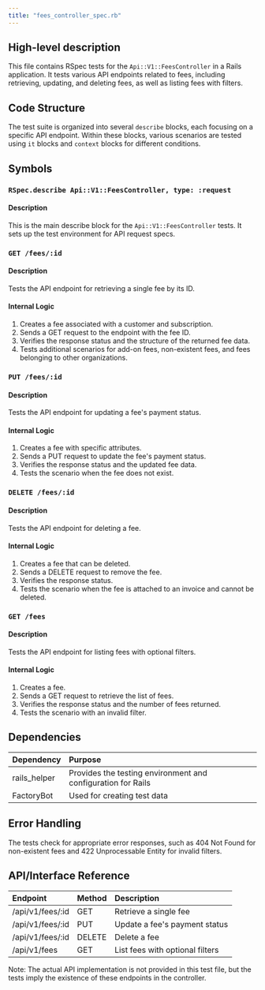 ```yaml
---
title: "fees_controller_spec.rb"
---
```


## High-level description
This file contains RSpec tests for the `Api::V1::FeesController` in a Rails application. It tests various API endpoints related to fees, including retrieving, updating, and deleting fees, as well as listing fees with filters.

## Code Structure
The test suite is organized into several `describe` blocks, each focusing on a specific API endpoint. Within these blocks, various scenarios are tested using `it` blocks and `context` blocks for different conditions.

## Symbols

### `RSpec.describe Api::V1::FeesController, type: :request`
#### Description
This is the main describe block for the `Api::V1::FeesController` tests. It sets up the test environment for API request specs.

### `GET /fees/:id`
#### Description
Tests the API endpoint for retrieving a single fee by its ID.

#### Internal Logic
1. Creates a fee associated with a customer and subscription.
2. Sends a GET request to the endpoint with the fee ID.
3. Verifies the response status and the structure of the returned fee data.
4. Tests additional scenarios for add-on fees, non-existent fees, and fees belonging to other organizations.

### `PUT /fees/:id`
#### Description
Tests the API endpoint for updating a fee's payment status.

#### Internal Logic
1. Creates a fee with specific attributes.
2. Sends a PUT request to update the fee's payment status.
3. Verifies the response status and the updated fee data.
4. Tests the scenario when the fee does not exist.

### `DELETE /fees/:id`
#### Description
Tests the API endpoint for deleting a fee.

#### Internal Logic
1. Creates a fee that can be deleted.
2. Sends a DELETE request to remove the fee.
3. Verifies the response status.
4. Tests the scenario when the fee is attached to an invoice and cannot be deleted.

### `GET /fees`
#### Description
Tests the API endpoint for listing fees with optional filters.

#### Internal Logic
1. Creates a fee.
2. Sends a GET request to retrieve the list of fees.
3. Verifies the response status and the number of fees returned.
4. Tests the scenario with an invalid filter.

## Dependencies
| Dependency | Purpose |
|:-----------|:--------|
| rails_helper | Provides the testing environment and configuration for Rails |
| FactoryBot | Used for creating test data |

## Error Handling
The tests check for appropriate error responses, such as 404 Not Found for non-existent fees and 422 Unprocessable Entity for invalid filters.

## API/Interface Reference
| Endpoint | Method | Description |
|:---------|:-------|:------------|
| /api/v1/fees/:id | GET | Retrieve a single fee |
| /api/v1/fees/:id | PUT | Update a fee's payment status |
| /api/v1/fees/:id | DELETE | Delete a fee |
| /api/v1/fees | GET | List fees with optional filters |

Note: The actual API implementation is not provided in this test file, but the tests imply the existence of these endpoints in the controller.